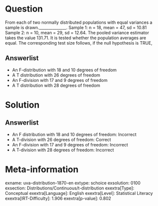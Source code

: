 Question
========

From each of two normally distributed populations with equal variances a sample is drawn.______________. Sample 1: n = 18, mean = 47, sd = 10.81 Sample 2: n = 10, mean = 29, sd = 12.64. The pooled variance estimator takes the value 131.71. It is tested whether the population averages are equal. The corresponding test size follows, if the null hypothesis is TRUE,

Answerlist
----------

* An F-distribution with 18 and 10 degrees of freedom
* A T distribution with 26 degrees of freedom
* An F-division with 17 and 9 degrees of freedom
* A T distribution with 28 degrees of freedom

Solution
========

Answerlist
----------

* An F distribution with 18 and 10 degrees of freedom: Incorrect
* A T-division with 26 degrees of freedom: Correct
* An F-division with 17 and 9 degrees of freedom: Incorrect
* A T-division with 28 degrees of freedom: Incorrect

Meta-information
================
exname: uva-distribution-1870-en
extype: schoice
exsolution: 0100
exsection: Distributions/Continuous/t-distribution
exextra[Type]: Conceptual
exextra[Language]: English
exextra[Level]: Statistical Literacy
exextra[IRT-Difficulty]: 1.906
exextra[p-value]: 0.802
